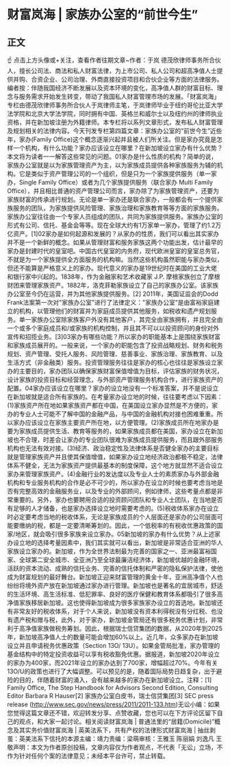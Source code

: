 # 财富岚海 | 家族办公室的“前世今生”
## 正文
☝ 点击上方头像或+关注，查看作者往期文章~作者：于岚 德茂欣律师事务所合伙人，擅长公司法、商法和私人财富法律，为上市公司、私人公司和超高净值人士提供并购、合资企业、公司治理、外商直接投资项目和合伙企业等方面的法律服务。编者按：伴随我国经济不断发展以及资本环境的变化，高净值人群的财富目标、理念与服务需求开始发生转变，带动了我国私人财富管理市场的发展。「财富岚海」专栏由德茂欣律师事务所合伙人于岚律师主笔，于岚律师毕业于纽约哥伦比亚大学法学院和北京大学法学院，同时拥有中国、英格兰和威尔士以及纽约州的律师执业资格，并在新加坡注册为外籍律师。本专栏将以系列文章形式，发布私人财富管理及规划相关的法律内容。今天刊发专栏第四篇文章：家族办公室的“前世今生”近些年，家办(Family Office)这个概念逐渐兴起并且被人们所关注。但是家办究竟是怎样一个机构，有什么功能？家办应该设立在哪里？在新加坡设立家办有什么优势？本文将为读者一一解答这些常见的问题。01家办是什么性质的机构？简单的说，家族办公室就是以为家族管理资产为主，以为家族成员提供各种家族服务为辅的机构。它是类似于资产管理公司的一个组织，但是只为一个家族提供服务（单一家办，Single Family Office）或者为几个家族提供服务（联合家办 Multi Family Office），并且相比普通的资产管理公司而言，家办除了为家族管理资产，还要为家族财富的传承进行规划。无论是单一家办还是联合家办，一般都会有一个提供家族服务的团队，为家族提供风险管理、家族治理和家族教育等等方面的家族服务。家族办公室往往由一个专家人员组成的团队，共同为家族提供服务。家族办公室的形式有公司、信托、基金会等等。现在全球大约有1万家单一家办，管理了约1.2万亿资产。[1]02家办是如何起源和发展的？从家办的性质，我们可以看出其实家办并不是一个新鲜的概念。如果从管理财富和服务家族这两个功能出发，估计最早的家办是封建时代的皇室吧。中国古代皇室的内务府，现代欧洲皇室的皇室总务官，不就是为一个家族提供全方面服务的机构嘛。当然这些机构虽然职能与家办类似，但还不能算是严格意义上的家办。现代意义的家办是19世纪时在美国的工业大佬和银行家中兴起的。1838年，作为金融家和艺术收藏家 J.P. 摩根家族创立了摩根财团来管理家族资产。1882年，洛克菲勒家族设立了自己的家族办公室。该家族办公室至今仍在运营，并为其他家族提供服务。[2] 2011年，美国证监会的Dodd Frank法案第一次对"家族办公室"进行了法律定义："家族办公室“是由富裕家庭建立的机构，以管理他们的财富并为家庭成员提供其他服务，如税收和遗产规划服务。单一家族办公室除家族客户外没有其他客户，其完全由家族拥有，并且完全由一个或多个家庭成员和/或家族的机构控制，并且其不可以以投资顾问的身份对外宣传和招揽业务。[3]03家办有哪些功能？所以家办的职能基本上是围绕家族财富和家族成员展开的。一般来说，一个家办的职能包含了投资战略规划、财务和税务规划、资产管理、受托人服务、风险管理、慈善事业、家族治理、家族教育、以及生活方式（非金融类）服务。投资管理服务往往是家办的核心也往往是家族设立家办的主要目的，家办团队以确保家族财富保值增值为目标，评估家族的财务状况，设计家族的投资目标和经营理念，与外部资产管理服务机构合作，进行家族资产的配置。04家办应该设立在哪里？家办的设立地没有一个标准答案，并不是说设立在新加坡就是适合所有家族的。在考量家办设立地的时候，往往要考虑以下因素：(1)家族资产所在地如果家族资产都在中国，在美国设立家办显然是不方便的，家办的专业人士可能不了解中国的金融产品，与中国的金融机构对接也困难重重。所以家办应该设立在家族主要资产所在地，以方便管理。(2)家族成员所在地家办是要为家族成员提供生活、教育等服务的，如果家族成员都在美国，家办设立在新加坡也不合理，时差会让家办的专业团队很难为家族成员提供服务，而且跟外部服务机构也无法有效对接。(3)经济、政治稳定性及法律体系是否健全家办的主要目标就是管理家族资产并且使其保值增值，如果家办设立地经济政治都极不稳定，法律体系不健全，无法为家族资产提供最基本的制度保障，这个地方就显然不适合设立家办来管理家族资产。(4)金融行业的发达度以及专业人士的素质家办与外部金融机构和专业服务机构的合作是必不可少的，所以家办在设立的时候也要考虑当地是否有完整高效的金融服务业，以及专业的外部顾问，例如律师，这些考量点都是非常重要的。另外，家办也要聘用合适的投资顾问团队和专业人士团队，在当地是否有足够的人才储备，也是家办选择设立地时需要考虑的。(5)税收体系家办在设立时必定要考虑当地的税收体系，无论是家族成员的个人层面还是家办的公司层面可能要缴纳的税，都是一定要清晰筹划的。因此，一个低税率的有税收优惠政策的国家/地区，就会吸引很多家族来设立家办。05新加坡的家办有什么优势？从上述家办设立地的选择考量因素中，我们其实就可以看出，新加坡是非常适合亚洲的华人家族设立家办的。新加坡，作为全世界法制最为完善的国家之一、亚洲最富裕国家、全球第二安全城市、全亚洲乃至全球最廉洁经济体，新加坡优越的金融环境，活跃的资本流动、成熟的信托业务、完善的信托体制和严密的隐私保护法律，使他成为财富规划的最好舞台。新加坡正迎来财富管理的黄金十年，亚洲高净值个人也纷纷将境外资产放在新加坡通过家办进行管理。新加坡也是著名的宜居城市，舒适的生活环境、高生活标准、低犯罪率、良好的医疗保健和教育体系都吸引了很多高净值家族移居新加坡。这也使得新加坡成为很多家族家办设立的首选地。新加坡还有非常友好的税收体系，对于个人来说，新加坡没有资本利得税没有分红税、也没有遗产税和赠与税，此外，对于家办，新加坡金管局还有很多税务优惠计划，非常利于高净值家族做税务筹划。因此，根据瑞士信贷集团的数据，从2020年到2025年，新加坡高净值人士的数量可能会增加60%以上。近几年，众多家办在新加坡设立并且申请税务优惠政策（Section 13O/ 13U）。如果金管局批准，家办管理的基金结构中的特定投资收益可以享有税收豁免优惠。据报道，新加坡2020年设立的家办为400家，而2021年设立的家办达到了700家，增幅超过70%。今年有关13O/U的政策也进行了大幅调整。可以预见的是，随着国际局势日趋复杂，出于避险的目的，伴随着财富的涌入，会有越来越多的家办在新加坡设立。注释：[1] Family Office, The Step Handbook for Advisors Second Edition, Consulting Editor Barbara R Hauser[2] 家族办公室白皮书，瑞士信贷集团[3] SEC press release (http://www.sec.gov/news/press/2011/2011-133.htm)无讼小编：如果您觉得这篇文章还不错，欢迎转发分享、点赞收藏，您也可以在下方评论区留下自己的观点，和大家一起讨论。相关阅读财富岚海 | 普通法里的“居籍(Domicile)”概念及其实务价值财富岚海 | 英美法系下，共有产权的法律形式财富岚海 | 抽丝剥茧：英美法系下信托的本源主编：靖力责编：梁萌审核：王雅玉 陈丽娟 刘逸凡 王敬声明：本文为作者原创投稿，文章内容仅为作者观点，不代表「无讼」立场，不作为针对任何个案的法律意见；未经本平台许可，禁止转载。